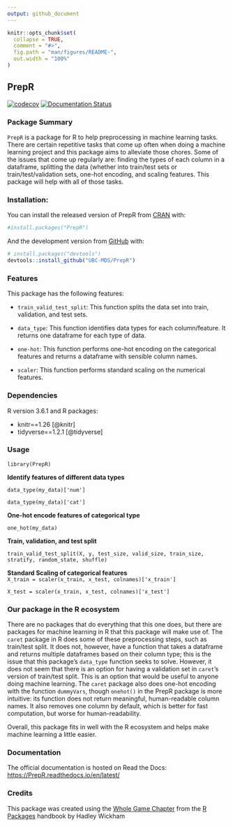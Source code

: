 ```yaml
---
output: github_document
---
```


<!-- README.md is generated from README.Rmd. Please edit that file -->

```r
knitr::opts_chunk$set(
  collapse = TRUE,
  comment = "#>",
  fig.path = "man/figures/README-",
  out.width = "100%"
)
```

## PrepR 

<!-- badges: start -->
 [![codecov](https://codecov.io/gh/UBC-MDS/PrepR/branch/master/graph/badge.svg)](https://codecov.io/gh/UBC-MDS/PrepR) 
[![Documentation Status](https://readthedocs.org/projects/PrepR/badge/?version=latest)](https://PrepR.readthedocs.io/en/latest/?badge=latest)
<!-- badges: end -->

### Package Summary

`PrepR` is a package for R to help preprocessing in machine learning tasks. 
There are certain repetitive tasks  that come up often when doing a machine learning project and this package aims to alleviate those chores.
Some of the issues that come up regularly are: finding the types of each column in a dataframe, splitting the data (whether into train/test sets or train/test/validation sets, one-hot encoding,  and scaling features.
This package will help with all of those tasks.

### Installation:

You can install the released version of PrepR from [CRAN](https://CRAN.R-project.org) with:

``` r
#install.packages("PrepR")
```

And the development version from [GitHub](https://github.com/) with:

``` r
# install.packages("devtools")
devtools::install_github("UBC-MDS/PrepR")
```

### Features
This package has the following features:

- `train_valid_test_split`: This function splits the data set into train, validation, and test sets.

- `data_type`: This function identifies data types for each column/feature. It returns one dataframe for each type of data.

- `one-hot`: This function performs one-hot encoding on the categorical features and returns a dataframe with sensible column names.

- `scaler`: This function performs standard scaling on the numerical features. 

### Dependencies

R version 3.6.1 and R packages:

- knitr==1.26 [@knitr]
- tidyverse==1.2.1 [@tidyverse]

### Usage

`library(PrepR)`

**Identify features of different data types**  

`data_type(my_data)['num']`

`data_type(my_data)['cat']`  


**One-hot encode features of categorical type**  

`one_hot(my_data)`  


**Train, validation, and test split**  

`train_valid_test_split(X, y, test_size, valid_size, train_size, stratify, random_state, shuffle)`
                        
  
**Standard Scaling of categorical features**  
`X_train = scaler(x_train, x_test, colnames)['x_train']`

`X_test = scaler(x_train, x_test, colnames)['x_test']`  

### Our package in the R ecosystem

There are no packages that do everything that this one does, but there are packages for machine learning in R that this package will make use of. 
The `caret` package in R does some of these preprocessing steps, such as train/test split. 
It does not, however, have a function that takes a dataframe and returns multiple dataframes based on their column type; 
this is the issue that this package's `data_type` function seeks to solve.
However, it does not seem that there is an option for having a validation set in `caret`'s version of train/test split.
This is an option that would be useful to anyone doing machine learning.
The `caret` package also does one-hot encoding with the function `dummyVars`, though `onehot()` in the PrepR package is more intuitive:
its function does not return meaningful, human-readable column names.
It also removes one column by default, which is better for fast computation, but worse for human-readability.

Overall, this package fits in well with the R ecosystem and helps make machine learning a little easier. 


### Documentation
The official documentation is hosted on Read the Docs: <https://PrepR.readthedocs.io/en/latest/>

### Credits
This package was created using the [Whole Game Chapter](https://r-pkgs.org/whole-game.html) from the [R Packages](https://r-pkgs.org/) handbook by Hadley Wickham
